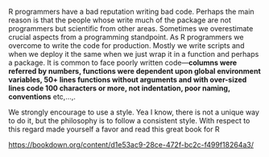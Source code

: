 R programmers have a bad reputation writing bad code. Perhaps the main reason is
that the people whose write much of the package are not programmers but
scientific from other areas. Sometimes we overestimate crucial aspects from a
programming standpoint. As R programmers we overcome to write the code for
production. Mostly we write scripts and when we deploy it the same when we just
wrap it in a function and perhaps a package. It is common to face poorly written
code---**columns were referred by numbers, functions were dependent upon global
environment variables, 50+ lines functions without arguments and with over-sized
lines code 100 characters or more, not indentation, poor naming, conventions**
etc,...,.

We strongly encourage to use a style. Yea I know, there is not a unique way to
do it, but the philosophy is to follow a consistent style. With respect to this
regard made yourself a favor and read this great book for R

<https://bookdown.org/content/d1e53ac9-28ce-472f-bc2c-f499f18264a3/>
